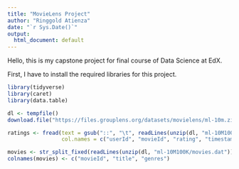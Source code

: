 ```yaml
---
title: "MovieLens Project"
author: "Ringgold Atienza"
date: "`r Sys.Date()`"
output:
  html_document: default
---
```


Hello, this is my capstone project for final course of Data Science at EdX.



First, I have to install the required libraries for this project.

```r
library(tidyverse)
library(caret)
library(data.table)
```



```r
dl <- tempfile()
download.file("https://files.grouplens.org/datasets/movielens/ml-10m.zip", dl)

ratings <- fread(text = gsub("::", "\t", readLines(unzip(dl, "ml-10M100K/ratings.dat"))),
                 col.names = c("userId", "movieId", "rating", "timestamp"))

movies <- str_split_fixed(readLines(unzip(dl, "ml-10M100K/movies.dat")), "\\::", 3)
colnames(movies) <- c("movieId", "title", "genres")
```


